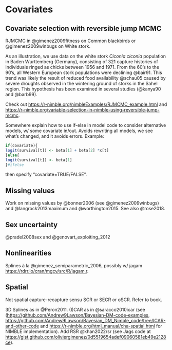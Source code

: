 # Covariates {#covariateschapter}

## Covariate selection with reversible jump MCMC

RJMCMC in @gimenez2009fitness on Common blackbirds or @gimenez2009winbugs on White stork.

As an illustration, we use data on the white stork *Ciconia ciconia* population in Baden Wurttemberg (Germany), consisting of 321 capture histories of individuals ringed as chicks between 1956 and 1971. From the 60's to the 90's, all Western European stork populations were declining @bair91. This trend was likely the result of reduced food availability @schau05 caused by severe droughts observed in the wintering ground of storks in the Sahel region. This hypothesis has been examined in several studies (@kanya90 and @barb99). 

Check out <https://r-nimble.org/nimbleExamples/RJMCMC_example.html> and <https://r-nimble.org/variable-selection-in-nimble-using-reversible-jump-mcmc>.

Somewhere explain how to use if-else in model code to consider alternative models, w/ some covariate in/out. Avoids rewriting all models, we see what's changed, and it avoids errors. Example:

```r
if(covariate){
logit(survival[t]) <- beta[1] + beta[2] *x[t]
}else{
logit(survival[t]) <- beta[1]
}#ifelse
```

then specify "covariate=TRUE/FALSE".

## Missing values {#naincov}

Work on missing values by @bonner2006 (see @gimenez2009winbugs) and @langrock2013maximum and @worthington2015. See also @rose2018.

## Sex uncertainty

@pradel2008sex and @genovart_exploiting_2012

## Nonlinearities

Splines à la @gimenez_semiparametric_2006, possibly w/ jagam <https://rdrr.io/cran/mgcv/src/R/jagam.r>. 

## Spatial

Not spatial capture-recapture sensu SCR or SECR or oSCR. Refer to book.

3D Splines as in @Peron2011. (I)CAR as in @saracco2010icar (see  (<https://github.com/Andrew9Lawson/Bayesian-DM-code-examples>, <https://github.com/Andrew9Lawson/Bayesian_DM_Nimble_code/tree/ICAR-and-other-code> and <https://r-nimble.org/html_manual/cha-spatial.html> for NIMBLE implementation). Add RSR @khan2022rsr (see Jags code at <https://gist.github.com/oliviergimenez/0d5519654adef09060581eb49e2128ce>). 
